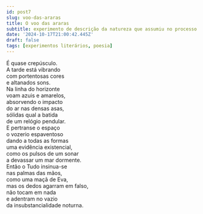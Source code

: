 ```yaml
---
id: post7
slug: voo-das-araras
title: O voo das araras
subtitle: experimento de descrição da natureza que assumiu no processo a forma quase-poética e (quase sem querer) expressionista
date: '2024-10-17T21:00:42.445Z'
draft: false
tags: [experimentos literários, poesia]
---
```


É quase crepúsculo.  
A tarde está vibrando  
com portentosas cores  
e altanados sons.  
Na linha do horizonte  
voam azuis e amarelos,  
absorvendo o impacto  
do ar nas densas asas,  
sólidas qual a batida  
de um relógio pendular.  
E pertranse o espaço  
o vozerio espaventoso  
dando a todas as formas  
uma evidência existencial,  
como os pulsos de um sonar  
a devassar um mar dormente.  
Então o Tudo insinua-se  
nas palmas das mãos,  
como uma maçã de Eva,  
mas os dedos agarram em falso,  
não tocam em nada  
e adentram no vazio  
da insubstancialidade noturna.
